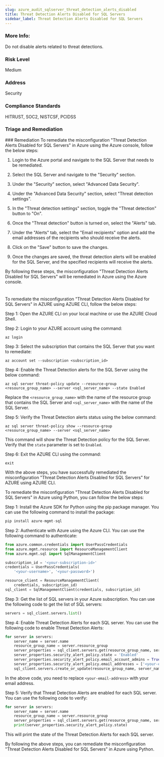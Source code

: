 ```yaml
---
slug: azure_audit_sqlserver_threat_detection_alerts_disabled
title: Threat Detection Alerts Disabled for SQL Servers
sidebar_label: Threat Detection Alerts Disabled for SQL Servers
---
```


### More Info:

Do not disable alerts related to threat detections.

### Risk Level

Medium

### Address

Security

### Compliance Standards

HITRUST, SOC2, NISTCSF, PCIDSS

### Triage and Remediation
<Tabs>
<Tab title='Remediation'>
### Remediation

<AccordionGroup>
<Accordion title='Using Console' defaultOpen='true'>
To remediate the misconfiguration "Threat Detection Alerts Disabled for SQL Servers" in Azure using the Azure console, follow the below steps:

1. Login to the Azure portal and navigate to the SQL Server that needs to be remediated.

2. Select the SQL Server and navigate to the "Security" section.

3. Under the "Security" section, select "Advanced Data Security".

4. Under the "Advanced Data Security" section, select "Threat detection settings".

5. In the "Threat detection settings" section, toggle the "Threat detection" button to "On".

6. Once the "Threat detection" button is turned on, select the "Alerts" tab.

7. Under the "Alerts" tab, select the "Email recipients" option and add the email addresses of the recipients who should receive the alerts.

8. Click on the "Save" button to save the changes.

9. Once the changes are saved, the threat detection alerts will be enabled for the SQL Server, and the specified recipients will receive the alerts.

By following these steps, the misconfiguration "Threat Detection Alerts Disabled for SQL Servers" will be remediated in Azure using the Azure console.

#
</Accordion>

<Accordion title='Using CLI'>
To remediate the misconfiguration "Threat Detection Alerts Disabled for SQL Servers" in AZURE using AZURE CLI, follow the below steps:

Step 1: Open the AZURE CLI on your local machine or use the AZURE Cloud Shell.

Step 2: Login to your AZURE account using the command:

```
az login
```

Step 3: Select the subscription that contains the SQL Server that you want to remediate:

```
az account set --subscription <subscription_id>
```

Step 4: Enable the Threat Detection alerts for the SQL Server using the below command:

```
az sql server threat-policy update --resource-group <resource_group_name> --server <sql_server_name> --state Enabled
```

Replace the `<resource_group_name>` with the name of the resource group that contains the SQL Server and `<sql_server_name>` with the name of the SQL Server.

Step 5: Verify the Threat Detection alerts status using the below command:

```
az sql server threat-policy show --resource-group <resource_group_name> --server <sql_server_name>
```

This command will show the Threat Detection policy for the SQL Server. Verify that the `state` parameter is set to `Enabled`.

Step 6: Exit the AZURE CLI using the command:

```
exit
```

With the above steps, you have successfully remediated the misconfiguration "Threat Detection Alerts Disabled for SQL Servers" for AZURE using AZURE CLI.
</Accordion>

<Accordion title='Using Python'>
To remediate the misconfiguration "Threat Detection Alerts Disabled for SQL Servers" in Azure using Python, you can follow the below steps:

Step 1: Install the Azure SDK for Python using the pip package manager. You can use the following command to install the package:

```python
pip install azure-mgmt-sql
```

Step 2: Authenticate with Azure using the Azure CLI. You can use the following command to authenticate:

```python
from azure.common.credentials import UserPassCredentials
from azure.mgmt.resource import ResourceManagementClient
from azure.mgmt.sql import SqlManagementClient

subscription_id = '<your-subscription-id>'
credentials = UserPassCredentials(
    '<your-username>', '<your-password>')

resource_client = ResourceManagementClient(
    credentials, subscription_id)
sql_client = SqlManagementClient(credentials, subscription_id)
```

Step 3: Get the list of SQL servers in your Azure subscription. You can use the following code to get the list of SQL servers:

```python
servers = sql_client.servers.list()
```

Step 4: Enable Threat Detection Alerts for each SQL server. You can use the following code to enable Threat Detection Alerts:

```python
for server in servers:
    server_name = server.name
    resource_group_name = server.resource_group
    server_properties = sql_client.servers.get(resource_group_name, server_name)
    server_properties.security_alert_policy.state = 'Enabled'
    server_properties.security_alert_policy.email_account_admins = True
    server_properties.security_alert_policy.email_addresses = ['<your-email-address>']
    sql_client.servers.create_or_update(resource_group_name, server_name, server_properties)
```

In the above code, you need to replace `<your-email-address>` with your email address.

Step 5: Verify that Threat Detection Alerts are enabled for each SQL server. You can use the following code to verify:

```python
for server in servers:
    server_name = server.name
    resource_group_name = server.resource_group
    server_properties = sql_client.servers.get(resource_group_name, server_name)
    print(server_properties.security_alert_policy.state)
```

This will print the state of the Threat Detection Alerts for each SQL server.

By following the above steps, you can remediate the misconfiguration "Threat Detection Alerts Disabled for SQL Servers" in Azure using Python.
</Accordion>

</AccordionGroup>
</Tab>
</Tabs>

